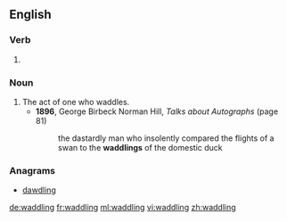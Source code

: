 
==English==

===Verb===
{{head|en}}

# {{present participle of|waddle|lang=en}}

===Noun===
{{en-noun}}

# The act of one who waddles.
#* '''1896''', George Birbeck Norman Hill, ''Talks about Autographs'' (page 81)
#*: the dastardly man who insolently compared the flights of a swan to the '''waddlings''' of the domestic duck

===Anagrams===
* [[dawdling#English|dawdling]]

[[de:waddling]]
[[fr:waddling]]
[[ml:waddling]]
[[vi:waddling]]
[[zh:waddling]]